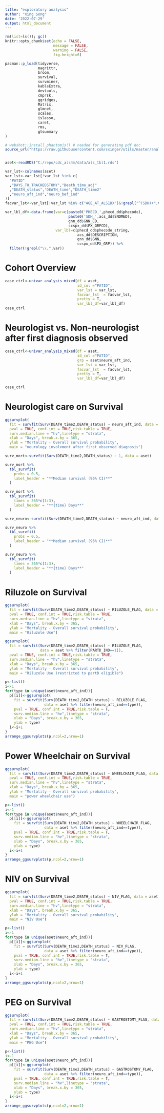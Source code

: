 ```yaml
---
title: "exploratory analysis"
author: "Xing Song"
date: '2022-07-29'
output: html_document
---
```

  
```r
rm(list=ls()); gc()
knitr::opts_chunk$set(echo = FALSE,
                      message = FALSE,
                      warning = FALSE,
                      fig.height=6)

pacman::p_load(tidyverse,
               magrittr,
               broom,
               survival,
               survminer,
               kableExtra,
               devtools,
               cmprsk,
               ggridges,
               Matrix,
               glmnet,
               scales,
               islasso,
               caret,
               rms,
               gtsummary
)

# webshot::install_phantomjs() # needed for generating pdf doc
source_url("https://raw.githubusercontent.com/sxinger/utils/master/analysis_util.R")
```


```r

```

```r
aset<-readRDS("C:/repo/cdc_als4m/data/als_tbl1.rds")
```


```r
var_lst<-colnames(aset)
var_lst<-var_lst[!var_lst %in% c(
  "PATID"
  ,"DAYS_TO_TRACHEOSTOMY","Death_time_adj"
  ,"DEATH_status","DEATH_time","DEATH_time2"
  ,"neuro_aft_ind","neuro_bef_ind"
)]
facvar_lst<-var_lst[!var_lst %in% c("AGE_AT_ALS1DX")&!grepl("^(SDH)+",var_lst)]

var_lbl_df<-data.frame(var=c(paste0('PHECD_',phecd_dd$phecode),
                             paste0('SDH_',acs_dd$SNOMED),
                             gnn_dd$GNN_CD,
                             ccspx_dd$PX_GRPCD),
                       var_lbl=c(phecd_dd$phecode_string,
                                 acs_dd$DESCRIPTION,
                                 gnn_dd$GNN,
                                 ccspx_dd$PX_GRP)) %>%
  filter(!grepl("\\.",var))
```

# Cohort Overview

```r
case_ctrl<-univar_analysis_mixed(df = aset,
                                 id_col ="PATID",
                                 var_lst = var_lst,
                                 facvar_lst  = facvar_lst,
                                 pretty = T,
                                 var_lbl_df=var_lbl_df)
case_ctrl
```


# Neurologist vs. Non-neurologist after first diagnosis observed

```r
case_ctrl<-univar_analysis_mixed(df = aset,
                                 id_col ="PATID",
                                 grp = aset$neuro_aft_ind,
                                 var_lst = var_lst,
                                 facvar_lst  = facvar_lst,
                                 pretty = T,
                                 var_lbl_df=var_lbl_df)

case_ctrl
```

# Neurologist care on Survival

```r
ggsurvplot(
  fit = survfit(Surv(DEATH_time2,DEATH_status) ~ neuro_aft_ind, data = aset),
  pval = TRUE, conf.int = TRUE,risk.table = TRUE,
  surv.median.line = "hv",linetype = "strata", 
  xlab = "Days", break.x.by = 365,
  ylab = "Mortality - Overall survival probability",
  main = "neurology involvment after first observed diagnosis")
```
```r
surv_mort<-survfit(Surv(DEATH_time2,DEATH_status) ~ 1, data = aset)

surv_mort %>% 
  tbl_survfit(
    probs = 0.5,
    label_header = "**Median survival (95% CI)**"
  )

surv_mort %>%
  tbl_survfit(
    times = 365*c(1:3),
    label_header = "**{time} Days**"
  )
```



```r
surv_neuro<-survfit(Surv(DEATH_time2,DEATH_status) ~ neuro_aft_ind, data = aset)

surv_neuro %>% 
  tbl_survfit(
    probs = 0.5,
    label_header = "**Median survival (95% CI)**"
  )

surv_neuro %>%
  tbl_survfit(
    times = 365*c(1:3),
    label_header = "**{time} Days**"
  )
```


# Riluzole on Survival

```r
ggsurvplot(
  fit = survfit(Surv(DEATH_time2,DEATH_status) ~ RILUZOLE_FLAG, data = aset),
  pval = TRUE, conf.int = TRUE,risk.table = TRUE,
  surv.median.line = "hv",linetype = "strata", 
  xlab = "Days", break.x.by = 365,
  ylab = "Mortality - Overall survival probability",
  main = "Riluzole Use")
```


```r
ggsurvplot(
  fit = survfit(Surv(DEATH_time2,DEATH_status) ~ RILUZOLE_FLAG, 
                data = aset %>% filter(PARTD_IND==1)),
  pval = TRUE, conf.int = TRUE,risk.table = TRUE,
  surv.median.line = "hv",linetype = "strata", 
  xlab = "Days", break.x.by = 365,
  ylab = "Mortality - Overall survival probability",
  main = "Riluzole Use (restricted to partD eligible")
```


```r
p<-list()
i<-1
for(type in unique(aset$neuro_aft_ind)){
  p[[i]]<-ggsurvplot(
    fit = survfit(Surv(DEATH_time2,DEATH_status) ~ RILUZOLE_FLAG, 
                  data = aset %>% filter(neuro_aft_ind==type)),
    pval = TRUE, conf.int = TRUE,risk.table = T,
    surv.median.line = "hv",linetype = "strata", 
    xlab = "Days", break.x.by = 365,
    ylab = type)
  i<-i+1
}
arrange_ggsurvplots(p,ncol=2,nrow=1)
```

# Power Wheelchair on Survival

```r
ggsurvplot(
  fit = survfit(Surv(DEATH_time2,DEATH_status) ~ WHEELCHAIR_FLAG, data = aset),
  pval = TRUE, conf.int = TRUE,risk.table = TRUE,
  surv.median.line = "hv",linetype = "strata", 
  xlab = "Days", break.x.by = 365,
  ylab = "Mortality - Overall survival probability",
  main = "power wheelchair use")
```


```r
p<-list()
i<-1
for(type in unique(aset$neuro_aft_ind)){
  p[[i]]<-ggsurvplot(
    fit = survfit(Surv(DEATH_time2,DEATH_status) ~ WHEELCHAIR_FLAG, 
                  data = aset %>% filter(neuro_aft_ind==type)),
    pval = TRUE, conf.int = TRUE,risk.table = T,
    surv.median.line = "hv",linetype = "strata", 
    xlab = "Days", break.x.by = 365,
    ylab = type)
  i<-i+1
}
arrange_ggsurvplots(p,ncol=2,nrow=1)
```


# NIV on Survival

```r
ggsurvplot(
  fit = survfit(Surv(DEATH_time2,DEATH_status) ~ NIV_FLAG, data = aset),
  pval = TRUE, conf.int = TRUE,risk.table = TRUE,
  surv.median.line = "hv",linetype = "strata", 
  xlab = "Days", break.x.by = 365,
  ylab = "Mortality - Overall survival probability",
  main = "NIV Use")
```


```r
p<-list()
i<-1
for(type in unique(aset$neuro_aft_ind)){
  p[[i]]<-ggsurvplot(
    fit = survfit(Surv(DEATH_time2,DEATH_status) ~ NIV_FLAG, 
                  data = aset %>% filter(neuro_aft_ind==type)),
    pval = TRUE, conf.int = TRUE,risk.table = T,
    surv.median.line = "hv",linetype = "strata", 
    xlab = "Days", break.x.by = 365,
    ylab = type)
  i<-i+1
}
arrange_ggsurvplots(p,ncol=2,nrow=1)
```


# PEG on Survival

```r
ggsurvplot(
  fit = survfit(Surv(DEATH_time2,DEATH_status) ~ GASTROSTOMY_FLAG, data = aset),
  pval = TRUE, conf.int = TRUE,risk.table = TRUE,
  surv.median.line = "hv",linetype = "strata", 
  xlab = "Days", break.x.by = 365,
  ylab = "Mortality - Overall survival probability",
  main = "PEG Use")
```


```r
p<-list()
i<-1
for(type in unique(aset$neuro_aft_ind)){
  p[[i]]<-ggsurvplot(
    fit = survfit(Surv(DEATH_time2,DEATH_status) ~ GASTROSTOMY_FLAG, 
                  data = aset %>% filter(neuro_aft_ind==type)),
    pval = TRUE, conf.int = TRUE,risk.table = T,
    surv.median.line = "hv",linetype = "strata", 
    xlab = "Days", break.x.by = 365,
    ylab = type)
  i<-i+1
}
arrange_ggsurvplots(p,ncol=2,nrow=1)
```
